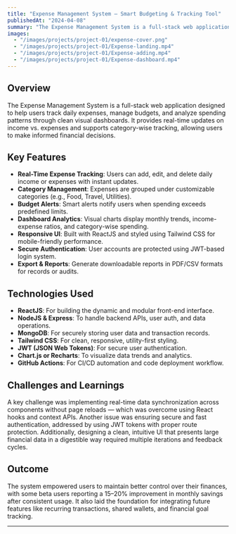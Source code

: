 ```yaml
---
title: "Expense Management System – Smart Budgeting & Tracking Tool"
publishedAt: "2024-04-08"
summary: "The Expense Management System is a full-stack web application designed to help users track daily expenses."
images:
  - "/images/projects/project-01/expense-cover.png"
  - "/images/projects/project-01/Expense-landing.mp4"
  - "/images/projects/project-01/Expense-adding.mp4"
  - "/images/projects/project-01/Expense-dashboard.mp4"
---
```



## Overview

The Expense Management System is a full-stack web application designed to help users track daily expenses, manage budgets, and analyze spending patterns through clean visual dashboards. It provides real-time updates on income vs. expenses and supports category-wise tracking, allowing users to make informed financial decisions.




## Key Features


- **Real-Time Expense Tracking**: Users can add, edit, and delete daily income or expenses with instant updates.
- **Category Management**: Expenses are grouped under customizable categories (e.g., Food, Travel, Utilities).
- **Budget Alerts**: Smart alerts notify users when spending exceeds predefined limits.
- **Dashboard Analytics**: Visual charts display monthly trends, income-expense ratios, and category-wise spending.
- **Responsive UI**: Built with ReactJS and styled using Tailwind CSS for mobile-friendly performance.
- **Secure Authentication**: User accounts are protected using JWT-based login system.
- **Export & Reports**: Generate downloadable reports in PDF/CSV formats for records or audits.


## Technologies Used

- **ReactJS**: For building the dynamic and modular front-end interface.
- **NodeJS & Express**: To handle backend APIs, user auth, and data operations.
- **MongoDB**: For securely storing user data and transaction records.
- **Tailwind CSS**: For clean, responsive, utility-first styling.
- **JWT (JSON Web Tokens)**: For secure user authentication.
- **Chart.js or Recharts**: To visualize data trends and analytics.
- **GitHub Actions**: For CI/CD automation and code deployment workflow.



## Challenges and Learnings
A key challenge was implementing real-time data synchronization across components without page reloads — which was overcome using React hooks and context APIs. Another issue was ensuring secure and fast authentication, addressed by using JWT tokens with proper route protection. Additionally, designing a clean, intuitive UI that presents large financial data in a digestible way required multiple iterations and feedback cycles.


## Outcome

The system empowered users to maintain better control over their finances, with some beta users reporting a 15–20% improvement in monthly savings after consistent usage. It also laid the foundation for integrating future features like recurring transactions, shared wallets, and financial goal tracking.

---